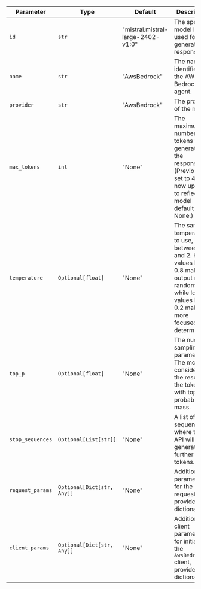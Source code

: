| Parameter           | Type                       | Default | Description                                                                                                                                                               |
| ------------------- | -------------------------- | ------- | ------------------------------------------------------------------------------------------------------------------------------------------------------------------------- |
| `id`                | `str`                      | "mistral.mistral-large-2402-v1:0" | The specific model ID used for generating responses.                                                                                                                      |
| `name`              | `str`                      | "AwsBedrock"                | The name identifier for the AWS Bedrock agent.                                                                                                                            |
| `provider`          | `str`                      | "AwsBedrock"                | The provider of the model.                                                                                                                                                |
| `max_tokens`        | `int`                      | "None"                    | The maximum number of tokens to generate in the response. (Previously set to 4096, now updated to reflect the model default of None.)                                       |
| `temperature`       | `Optional[float]`          | "None"                    | The sampling temperature to use, between 0 and 2. Higher values like 0.8 make the output more random, while lower values like 0.2 make it more focused and deterministic. |
| `top_p`             | `Optional[float]`          | "None"                    | The nucleus sampling parameter. The model considers the results of the tokens with top_p probability mass.                                                                |
| `stop_sequences`    | `Optional[List[str]]`      | "None"                    | A list of sequences where the API will stop generating further tokens.                                                                                                   |
| `request_params`    | `Optional[Dict[str, Any]]` | "None"                    | Additional parameters for the request, provided as a dictionary.                                                                                                         |
| `client_params`     | `Optional[Dict[str, Any]]` | "None"                    | Additional client parameters for initializing the `AwsBedrock` client, provided as a dictionary.                                                                          |